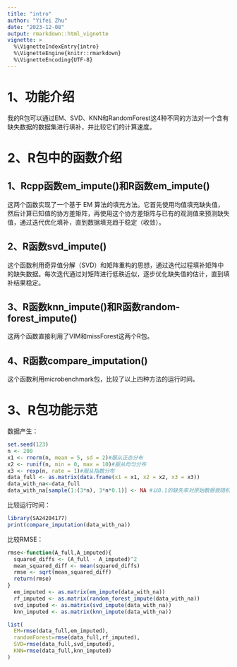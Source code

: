 ```yaml
---
title: "intro"
author: "Yifei Zhu"
date: "2023-12-08"
output: rmarkdown::html_vignette
vignette: >
  %\VignetteIndexEntry{intro}
  %\VignetteEngine{knitr::rmarkdown}
  %\VignetteEncoding{UTF-8}
---
```


# 1、功能介绍

我的R包可以通过EM、SVD、KNN和RandomForest这4种不同的方法对一个含有缺失数据的数据集进行填补，并比较它们的计算速度。

# 2、R包中的函数介绍

## 1、Rcpp函数em_impute()和R函数em_impute()

这两个函数实现了一个基于 EM 算法的填充方法。它首先使用均值填充缺失值，然后计算已知值的协方差矩阵，再使用这个协方差矩阵与已有的观测值来预测缺失值，通过迭代优化填补，直到数据填充趋于稳定（收敛）。

## 2、R函数svd_impute()

这个函数利用奇异值分解（SVD）和矩阵重构的思想，通过迭代过程填补矩阵中的缺失数据。每次迭代通过对矩阵进行低秩近似，逐步优化缺失值的估计，直到填补结果稳定。

## 3、R函数knn_impute()和R函数random-forest_impute()

这两个函数直接利用了VIM和missForest这两个R包。

## 4、R函数compare_imputation()

这个函数利用microbenchmark包，比较了以上四种方法的运行时间。

# 3、R包功能示范

数据产生：

```r

set.seed(123)
n <- 200
x1 <- rnorm(n, mean = 5, sd = 2)#服从正态分布
x2 <- runif(n, min = 0, max = 10)#服从均匀分布
x3 <- rexp(n, rate = 1)#服从指数分布
data_full <- as.matrix(data.frame(x1 = x1, x2 = x2, x3 = x3))
data_with_na<-data_full
data_with_na[sample(1:(3*n), 3*n*0.1)] <- NA #以0.1的缺失率对原始数据做随机缺失处理
```

比较运行时间：

```r
library(SA24204177)
print(compare_imputation(data_with_na))
```

比较RMSE：

```r

rmse<-function(A_full,A_imputed){
  squared_diffs <- (A_full - A_imputed)^2
  mean_squared_diff <- mean(squared_diffs)
  rmse <- sqrt(mean_squared_diff)
  return(rmse)
}
  em_imputed <- as.matrix(em_impute(data_with_na))
  rf_imputed <- as.matrix(random_forest_impute(data_with_na))
  svd_imputed <- as.matrix(svd_impute(data_with_na))
  knn_imputed <- as.matrix(knn_impute(data_with_na))

list(
  EM=rmse(data_full,em_imputed),
  randomForest=rmse(data_full,rf_imputed),
  SVD=rmse(data_full,svd_imputed),
  KNN=rmse(data_full,knn_imputed)
)

```


